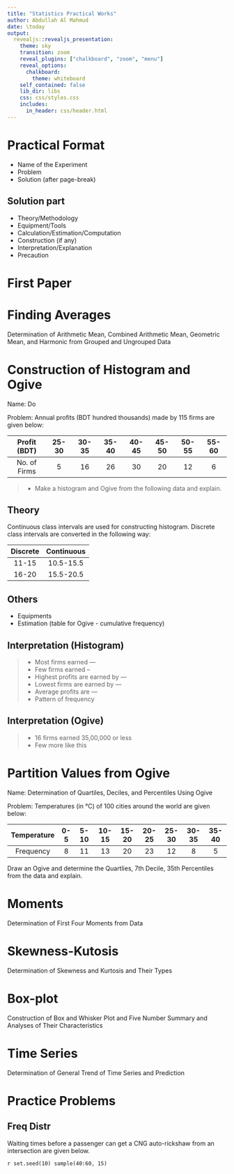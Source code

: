 ```yaml
---
title: "Statistics Practical Works"
author: Abdullah Al Mahmud
date: \today
output: 
  revealjs::revealjs_presentation:
    theme: sky
    transition: zoom
    reveal_plugins: ["chalkboard", "zoom", "menu"]
    reveal_options:
      chalkboard:
        theme: whiteboard
    self_contained: false
    lib_dir: libs
    css: css/styles.css
    includes:
      in_header: css/header.html
---
```


# Practical Format

- Name of the Experiment
- Problem
- Solution (after page-break)

## Solution part

- Theory/Methodology
- Equipment/Tools
- Calculation/Estimation/Computation
- Construction (if any)
- Interpretation/Explanation
- Precaution

# First Paper

# Finding Averages

Determination of Arithmetic Mean, Combined Arithmetic Mean, Geometric Mean, and Harmonic from Grouped and Ungrouped Data

# Construction of Histogram and Ogive

Name: Do

Problem: Annual profits (BDT hundred thousands) made by 115 firms are given below:

| Profit (BDT) | 25-30 | 30-35 | 35-40 | 40-45 | 45-50 | 50-55 | 55-60 |
|:------------:|:-----:|:-----:|:-----:|:-----:|:-----:|:-----:|:-----:|
| No. of Firms |   5   |   16  |   26  |   30  |   20  |   12  |   6   |

> - Make a histogram and Ogive from the following data and explain.

## Theory

Continuous class intervals are used for constructing histogram. Discrete class intervals are converted in the following way:

| Discrete | Continuous |
|:--------:|:----------:|
|   11-15  |  10.5-15.5 |
|   16-20  |  15.5-20.5 |

## Others

- Equipments
- Estimation (table for Ogive - cumulative frequency)

## Interpretation (Histogram)

> - Most firms earned ---
> - Few firms earned --
> - Highest profits are earned by ---
> - Lowest firms are earned by ---
> - Average profits are ---
> - Pattern of frequency 

## Interpretation (Ogive)

> - 16 firms earned 35,00,000 or less 
> - Few more like this

# Partition Values from Ogive

Name: Determination of Quartiles, Deciles, and Percentiles Using Ogive

Problem: Temperatures (in °C) of 100 cities around the world are given below:

| Temperature | 0-5 | 5-10 | 10-15 | 15-20 | 20-25 | 25-30 | 30-35 | 35-40 |
|:-----------:|:---:|:----:|:-----:|:-----:|:-----:|:-----:|:-----:|:-----:|
|  Frequency  |  8  |  11  |   13  |   20  |   23  |   12  |   8   |   5   |

Draw an Ogive and determine the Quartlies, 7th Decile, 35th Percentiles from the data and explain. 

# Moments

Determination of First Four Moments from Data

# Skewness-Kutosis

Determination of Skewness and Kurtosis and Their Types

# Box-plot

Construction of Box and Whisker Plot and Five Number Summary and Analyses of Their Characteristics

# Time Series

Determination of General Trend of Time Series and Prediction

# Practice Problems


## Freq Distr

Waiting times before a passenger can get a CNG auto-rickshaw from an intersection are given below. 



`r set.seed(10) sample(40:60, 15)`
